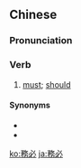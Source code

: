 {{also|务必}}
==Chinese==
{{zh-forms|s=务必}}

===Pronunciation===
{{zh-pron
|m=wùbì
|c=mou6 bit1
|mn=qz,xm,zz:bū-pit
|cat=v
}}

===Verb===
{{zh-verb}}

# [[must]]; [[should]]

====Synonyms====
* {{zh-l|必須}}
* {{zh-l|應該}}

{{zh-cat|Advanced}}

[[ko:務必]]
[[ja:務必]]